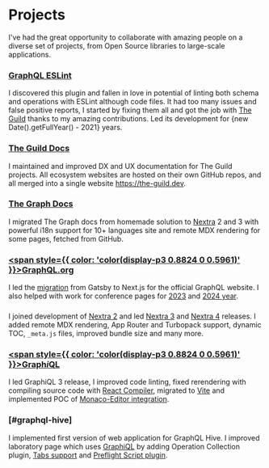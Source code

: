 
# Projects

I've had the great opportunity to collaborate with amazing people on a diverse
set of projects, from Open Source libraries to large-scale applications.

### [<GraphQLESLintLogo className="align-text-top mr-3" />GraphQL ESLint](https://the-guild.dev/graphql/eslint/docs)

I discovered this plugin and fallen in love in potential of linting both schema
and operations with ESLint although code files. It had too many issues and false
positive reports, I started by fixing them all and got the job with
[The Guild](https://the-guild.dev) thanks to my amazing contributions. Led its
development for {new Date().getFullYear() - 2021} years.

### [<TheGuildLogo className="h-8 inline mr-3" />The Guild Docs](https://the-guild.dev)

I maintained and improved DX and UX documentation for The Guild projects. All
ecosystem websites are hosted on their own GitHub repos, and all merged into a
single website https://the-guild.dev.

### [<TheGraphLogo className="h-8 inline mr-3" />The Graph Docs](https://thegraph.com/docs)

I migrated The Graph docs from homemade solution to [Nextra](#nextra) 2 and 3
with powerful i18n support for 10+ languages site and remote MDX rendering for
some pages, fetched from GitHub.

### [<span style={{ color: 'color(display-p3 0.8824 0 0.5961)' }}><GraphQLLogo className="h-8 inline mr-3" />GraphQL.org</span>](https://graphql.org)

I led the
[migration](https://graphql.org/blog/2024-06-11-announcing-new-graphql-website)
from Gatsby to Next.js for the official GraphQL website. I also helped with work
for conference pages for [2023](https://graphql.org/conf/2023) and
[2024 year](https://graphql.org/conf/2024).

### [<NextraLogo className="h-6 inline" />](https://nextra.site)

I joined development of [Nextra 2](https://the-guild.dev/blog/nextra-2) and led
[Nextra 3](https://the-guild.dev/blog/nextra-3) and
[Nextra 4](https://the-guild.dev/blog/nextra-4) releases. I added remote MDX
rendering, App Router and Turbopack support, dynamic TOC, `_meta.js` files,
improved bundle size and many more.

### [<span style={{ color: 'color(display-p3 0.8824 0 0.5961)' }}><GraphQLLogo className="h-8 inline mr-3" />Graph<i className="px-px">i</i>QL</span>](https://github.com/graphql/graphiql)

I led GraphiQL 3 release, I improved code linting, fixed rerendering with
compiling source code with
[React Compiler](https://react.dev/learn/react-compiler), migrated to
[Vite](https://vite.dev) and implemented POC of
[Monaco-Editor integration](https://github.com/graphql/graphiql/pull/3234).

### [<HiveLogo className="h-7 inline text-[#00342c] dark:text-white" />](https://the-guild.dev/graphql/hive) [#graphql-hive]

I implemented first version of web application for GraphQL Hive. I improved
laboratory page which uses [GraphiQL](#graphiql) by adding Operation Collection
plugin,
[Tabs support](https://the-guild.dev/graphql/hive/product-updates/2024-10-11-laboratory-improvements)
and
[Preflight Script plugin](https://the-guild.dev/graphql/hive/product-updates/2024-12-27-preflight-script).
